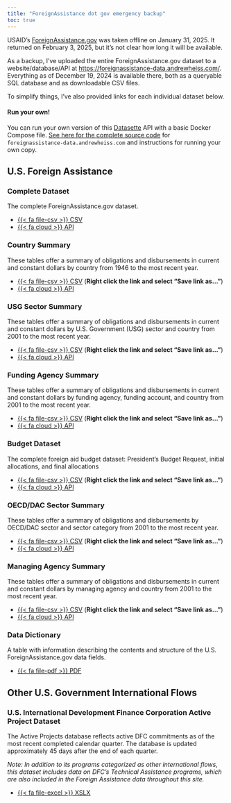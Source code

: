 ```yaml
---
title: "ForeignAssistance dot gov emergency backup"
toc: true
---
```


USAID's [ForeignAssistance.gov](https://foreignassistance.gov/) was taken offline on January 31, 2025. It returned on February 3, 2025, but it's not clear how long it will be available.

As a backup, I've uploaded the entire ForeignAssistance.gov dataset to a website/database/API at <https://foreignassistance-data.andrewheiss.com/>. Everything as of December 19, 2024 is available there, both as a queryable SQL database and as downloadable CSV files.

To simplify things, I've also provided links for each individual dataset below.

::: {.callout-tip}
#### Run your own!

You can run your own version of this [Datasette](https://datasette.io/) API with a basic Docker Compose file. [See here for the complete source code](https://github.com/andrewheiss/foreign-assistance-data) for `foreignassistance-data.andrewheiss.com` and instructions for running your own copy.
:::

## U.S. Foreign Assistance

### Complete Dataset

The complete ForeignAssistance.gov dataset.

- [{{< fa file-csv >}} CSV](https://www.dropbox.com/scl/fi/btzeaaq84wdpahb7c033g/data-raw_2025-02-03.zip?rlkey=atqpr633ayy4ya9p428vi6lon&dl=1)
- [{{< fa cloud >}} API](https://foreignassistance-data.andrewheiss.com/2025-02-03_foreign-assistance)

### Country Summary

These tables offer a summary of obligations and disbursements in current and constant dollars by country from 1946 to the most recent year.

- [{{< fa file-csv >}} CSV](https://foreignassistance-data.andrewheiss.com/2025-02-03_foreign-assistance/~2E~2Fus_foreign_aid_country.csv) (**Right click the link and select "Save link as…"**)
- [{{< fa cloud >}} API](https://foreignassistance-data.andrewheiss.com/2025-02-03_foreign-assistance/~2E~2Fus_foreign_aid_country)

### USG Sector Summary

These tables offer a summary of obligations and disbursements in current and constant dollars by U.S. Government (USG) sector and country from 2001 to the most recent year.

- [{{< fa file-csv >}} CSV](https://foreignassistance-data.andrewheiss.com/2025-02-03_foreign-assistance/~2E~2Fus_foreign_aid_usg_sector.csv) (**Right click the link and select "Save link as…"**)
- [{{< fa cloud >}} API](https://foreignassistance-data.andrewheiss.com/2025-02-03_foreign-assistance/~2E~2Fus_foreign_aid_usg_sector)

### Funding Agency Summary

These tables offer a summary of obligations and disbursements in current and constant dollars by funding agency, funding account, and country from 2001 to the most recent year.

- [{{< fa file-csv >}} CSV](https://foreignassistance-data.andrewheiss.com/2025-02-03_foreign-assistance/~2E~2Fus_foreign_aid_funding.csv) (**Right click the link and select "Save link as…"**)
- [{{< fa cloud >}} API](https://foreignassistance-data.andrewheiss.com/2025-02-03_foreign-assistance/~2E~2Fus_foreign_aid_funding)

### Budget Dataset

The complete foreign aid budget dataset: President's Budget Request, initial allocations, and final allocations

- [{{< fa file-csv >}} CSV](https://foreignassistance-data.andrewheiss.com/2025-02-03_foreign-assistance/~2E~2Fus_foreign_budget_complete.csv) (**Right click the link and select "Save link as…"**)
- [{{< fa cloud >}} API](https://foreignassistance-data.andrewheiss.com/2025-02-03_foreign-assistance/~2E~2Fus_foreign_budget_complete)

### OECD/DAC Sector Summary

These tables offer a summary of obligations and disbursements by OECD/DAC sector and sector category from 2001 to the most recent year.

- [{{< fa file-csv >}} CSV](https://foreignassistance-data.andrewheiss.com/2025-02-03_foreign-assistance/~2E~2Fus_foreign_aid_dac_sector.csv) (**Right click the link and select "Save link as…"**)
- [{{< fa cloud >}} API](https://foreignassistance-data.andrewheiss.com/2025-02-03_foreign-assistance/~2E~2Fus_foreign_aid_dac_sector)

### Managing Agency Summary

These tables offer a summary of obligations and disbursements in current and constant dollars by managing agency and country from 2001 to the most recent year.

- [{{< fa file-csv >}} CSV](https://foreignassistance-data.andrewheiss.com/2025-02-03_foreign-assistance/~2E~2Fus_foreign_aid_implementing.csv) (**Right click the link and select "Save link as…"**)
- [{{< fa cloud >}} API](https://foreignassistance-data.andrewheiss.com/2025-02-03_foreign-assistance/~2E~2Fus_foreign_aid_implementing)

### Data Dictionary

A table with information describing the contents and structure of the U.S. ForeignAssistance.gov data fields.

- [{{< fa file-pdf >}} PDF](data/DataDictionary_ForeignAssistancegov.pdf)

## Other U.S. Government International Flows

### U.S. International Development Finance Corporation Active Project Dataset

The Active Projects database reflects active DFC commitments as of the most recent completed calendar quarter. The database is updated approximately 45 days after the end of each quarter.

*Note: In addition to its programs categorized as other international flows, this dataset includes data on DFC's Technical Assistance programs, which are also included in the Foreign Assistance data throughout this site.*

- [{{< fa file-excel >}} XSLX](data/USDFC_ActiveProjects.xlsx)
